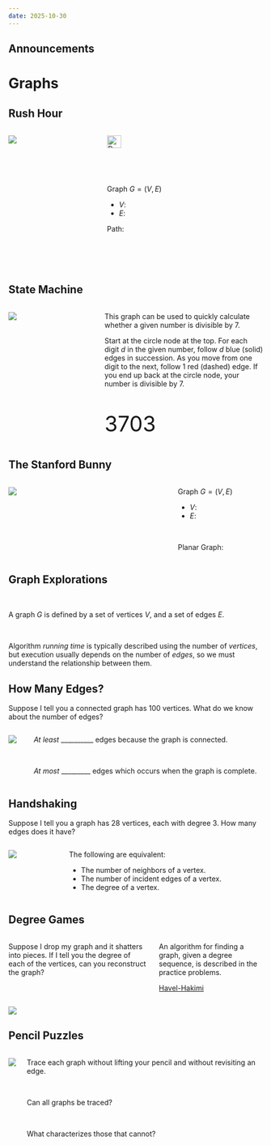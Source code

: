 ```yaml
---
date: 2025-10-30
---
```


## Announcements

# Graphs

## Rush Hour

::::: columns
::: {.column}
![](/images/gr5.png)
:::
::: {.column}

<img src="/images/gr5rh.png" alt="Desmos screenshot" width="30%">

Graph $G = (V, E)$

* $V$:
* $E$:

Path:

:::
::::: 

## State Machine {.smaller}

::::: columns
::: {.column width=35%}
![](/images/gr6.png)
:::
::: {.column width=65%}
This graph can be used to quickly calculate whether a given number is divisible by 7.

Start at the circle node at the top.
For each digit $d$ in the given number, follow $d$ blue (solid) edges in succession. As you move from one digit to the next, follow 1 red (dashed) edge.
If you end up back at the circle node, your number is divisible by 7.

\

<span style="font-size: 3em;">3703</span>

:::
::::: 

## The Stanford Bunny

::::: columns
::: {.column width=65%}
![](/images/gr7.png)
:::
::: {.column width=35%}

Graph $G = (V, E)$

* $V$:
* $E$:

\ 

Planar Graph:

:::
::::: 

## Graph Explorations

\ 

A graph $G$ is defined by a set of vertices $V$, and a set of edges $E$. 

\ 

Algorithm _running time_ is typically described using the number of _vertices_, but execution usually depends on the number of _edges_, so we must understand the relationship between them.

## How Many Edges?

Suppose I tell you a connected graph has 100 vertices. What do we know about the number of edges?

::::: columns
::: {.column}
![](/images/gr2.png)
:::
::: {.column} 
_At least_ __________ edges because the graph is connected.

\ 

_At most_ _________ edges which occurs when the graph is complete. 


:::
::::: 

## Handshaking

Suppose I tell you a graph has 28 vertices, each with degree 3. How many edges does it have?

::::: columns
::: {.column}
![](/images/gr8.png)
:::
::: {.column} 
The following are equivalent:

* The number of neighbors of a vertex.
* The number of incident edges of a vertex.
* The degree of a vertex.

:::
::::: 

## Degree Games

::::: columns
::: {.column}
Suppose I drop my graph and it shatters into pieces. If I tell you the degree of each of the vertices, can you reconstruct the graph?

:::
::: {.column} 
An algorithm for finding a graph, given a degree sequence, is described in the practice problems. 

[Havel-Hakimi](https://jacquerie.github.io/hh/)

:::
::::: 

![](/images/gr9.png)

## Pencil Puzzles

::::: columns
::: {.column}
![](/images/gr10.png)
:::
::: {.column} 
Trace each graph without lifting your pencil and without revisiting an edge.

\ 

Can all graphs be traced?

\ 

What characterizes those that cannot?
:::
::::: 














